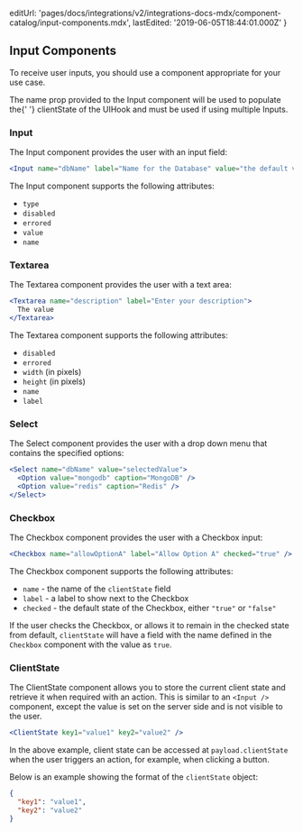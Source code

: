 
  editUrl:
    'pages/docs/integrations/v2/integrations-docs-mdx/component-catalog/input-components.mdx',
  lastEdited: '2019-06-05T18:44:01.000Z'
}

## Input Components

To receive user inputs, you should use a component appropriate for your use case.

<Note>
  The name prop provided to the Input component will be used to populate the{' '}
  <InlineCode>clientState</InlineCode> of the UIHook and must be used if using
  multiple Inputs.
</Note>

### Input

The Input component provides the user with an input field:

```jsx
<Input name="dbName" label="Name for the Database" value="the default value" />
```

The Input component supports the following attributes:

- `type`
- `disabled`
- `errored`
- `value`
- `name`

### Textarea

The Textarea component provides the user with a text area:

```jsx
<Textarea name="description" label="Enter your description">
  The value
</Textarea>
```

The Textarea component supports the following attributes:

- `disabled`
- `errored`
- `width` (in pixels)
- `height` (in pixels)
- `name`
- `label`

### Select

The Select component provides the user with a drop down menu that contains the specified options:

```jsx
<Select name="dbName" value="selectedValue">
  <Option value="mongodb" caption="MongoDB" />
  <Option value="redis" caption="Redis" />
</Select>
```

### Checkbox

The Checkbox component provides the user with a Checkbox input:

```jsx
<Checkbox name="allowOptionA" label="Allow Option A" checked="true" />
```

The Checkbox component supports the following attributes:

- `name` - the name of the `clientState` field
- `label` - a label to show next to the Checkbox
- `checked` - the default state of the Checkbox, either `"true"` or `"false"`

If the user checks the Checkbox, or allows it to remain in the checked state from default, `clientState` will have a field with the name defined in the `Checkbox` component with the value as `true`.

### ClientState

The ClientState component allows you to store the current client state and retrieve it when required with an action.
This is similar to an `<Input />` component, except the value is set on the server side and is not visible to the user.

```jsx
<ClientState key1="value1" key2="value2" />
```

In the above example, client state can be accessed at `payload.clientState` when the user triggers an action, for example, when clicking a button.

Below is an example showing the format of the `clientState` object:

```json
{
  "key1": "value1",
  "key2": "value2"
}
```
